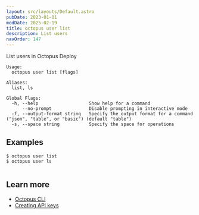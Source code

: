 ```yaml
---
layout: src/layouts/Default.astro
pubDate: 2023-01-01
modDate: 2025-02-19
title: octopus user list
description: List users
navOrder: 147
---
```


List users in Octopus Deploy

```
Usage:
  octopus user list [flags]

Aliases:
  list, ls

Global Flags:
  -h, --help                   Show help for a command
      --no-prompt              Disable prompting in interactive mode
  -f, --output-format string   Specify the output format for a command ("json", "table", or "basic") (default "table")
  -s, --space string           Specify the space for operations

```

## Examples

<SamplesInstance />

```
$ octopus user list
$ octopus user ls


```

## Learn more

- [Octopus CLI](/docs/octopus-rest-api/cli)
- [Creating API keys](/docs/octopus-rest-api/how-to-create-an-api-key)